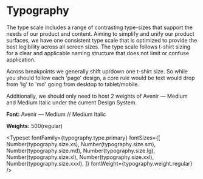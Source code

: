 
<Meta title="Typography/Base" />

# Typography

The type scale includes a range of contrasting type-sizes that support the needs of our product and content. Aiming to simplify and unify our product surfaces, we have one consistent type scale that is optimized to provide the best legibility across all screen sizes. The type scale follows t-shirt sizing for a clear and applicable naming structure that does not limit or confuse application.

Across breakpoints we generally shift up/down one t-shirt size. So while you should follow each 'page' design, a core rule would be text would drop from 'lg' to 'md' going from desktop to tablet/mobile.

Additionally, we should only need to host 2 weights of Avenir — Medium and Medium Italic under the current Design System.

**Font:** Avenir — Medium // Medium Italic

**Weights:** 500(regular)

<Typeset
  fontFamily={typography.type.primary}
  fontSizes={[
    Number(typography.size.xs),
    Number(typography.size.sm),
    Number(typography.size.md),
    Number(typography.size.lg),
    Number(typography.size.xl),
    Number(typography.size.xxl),
    Number(typography.size.xxxl),
  ]}
  fontWeight={typography.weight.regular}
/>
